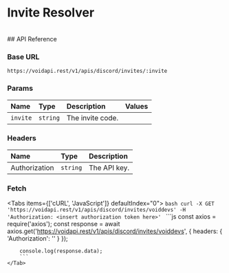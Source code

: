 # Invite Resolver

<br />
## API Reference

### Base URL

```http
https://voidapi.rest/v1/apis/discord/invites/:invite
```

### Params

| Name | Type | Description | Values |
| :--- | :--- | :--- | :--- |
| `invite` | `string` | The invite code. |  |

### Headers
| Name | Type | Description |
| :--- | :--- | :--- |
| Authorization | `string` | The API key. |

### Fetch

<Tabs items={['cURL', 'JavaScript']} defaultIndex="0">
  <Tab title="cURL">
    ```bash
    curl -X GET 'https://voidapi.rest/v1/apis/discord/invites/voiddevs'
        -H 'Authorization: <insert authorization token here>'
    ```
    </Tab>
    <Tab title="JavaScript">
        ```js
        const axios = require('axios');
        const response = await axios.get('https://voidapi.rest/v1/apis/discord/invites/voiddevs', {
            headers: {
                'Authorization': '<insert authorization token here>'
            }
        });

        console.log(response.data);
        ```
    </Tab>
</Tabs>